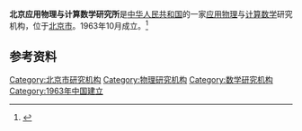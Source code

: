 '''北京应用物理与计算数学研究所'''是[[中华人民共和国|中华人民共和国]]的一家[[应用物理|应用物理]]与[[计算数学|计算数学]]研究机构，位于[[北京市|北京市]]。1963年10月成立。<ref>{{Cite book|title=北京百科词典 • 科学技术卷|author=曹子西, 张登义, 曹增友主编; 张进京, 傅亿伸, 汪永宁等副主编|publisher=北京科学技术出版社|year=1992|isbn=|location=北京|pages=}}</ref>

== 参考资料 ==
{{reflist}}

[[Category:北京市研究机构|Category:北京市研究机构]]
[[Category:物理研究机构|Category:物理研究机构]]
[[Category:数学研究机构|Category:数学研究机构]]
[[Category:1963年中国建立|Category:1963年中国建立]]